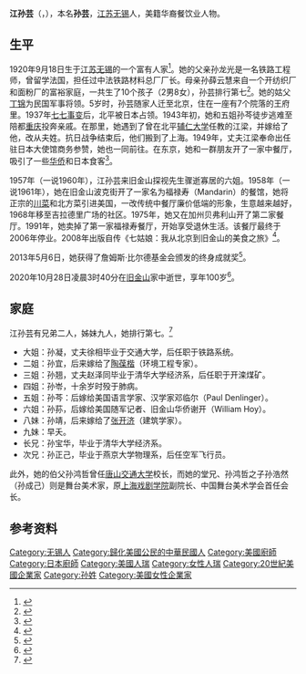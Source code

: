 '''江孙芸'''（{{lang-en|Cecilia Chiang}}，{{bd|1920年|9月18日|2020年|10月28日|catIdx=Chiang}}），本名'''孙芸'''，[[江苏|江苏]][[无锡|无锡]]人，美籍华裔餐饮业人物。

==生平==
1920年9月18日生于[[江苏|江苏]][[无锡|无锡]]的一个富有人家<ref>{{cite web |title=97岁无锡奇女子：获西方美食界终身成就奖 |url=http://js.ifeng.com/a/20161101/5109099_0.shtml |publisher=凤凰网 |date=2016-11-01 |access-date=2020-10-29 |archive-date=2016-11-02 |archive-url=https://web.archive.org/web/20161102160004/http://js.ifeng.com/a/20161101/5109099_0.shtml |dead-url=no }}</ref>。她的父亲孙龙光是一名铁路工程师，曾留学法国，担任过中法铁路材料总厂厂长。母亲孙薛云慧来自一个开纺织厂和面粉厂的富裕家庭，一共生了10个孩子（2男8女），孙芸排行第七<ref>{{cite web |title=半个世纪前，她将地道中餐带到美国 |url=https://cn.nytimes.com/obits/20201029/cecilia-chiang-dead/ |publisher=[[纽约时报|纽约时报]] |date=2020-10-29 |access-date=2020-10-29 |archive-date=2021-03-26 |archive-url=https://web.archive.org/web/20210326163909/https://cn.nytimes.com/obits/20201029/cecilia-chiang-dead/ |dead-url=no }}</ref>。她的姑父[[丁锦|丁锦]]为民国军事将领。5岁时，孙芸随家人迁至北京，住在一座有7个院落的王府里。1937年[[七七事变|七七事变]]后，北平被日本占领。1943年初，她和五姐孙芩徒步逃难至陪都[[重庆|重庆]]投奔亲戚。在那里，她遇到了曾在北平[[辅仁大学|辅仁大学]]任教的江梁，并嫁给了他，改从夫姓。抗日战争结束后，他们搬到了上海。1949年，丈夫江梁奉命出任驻日本大使馆商务参赞，她也一同前往。在东京，她和一群朋友开了一家中餐厅，吸引了一些[[华侨|华侨]]和日本食客<ref>{{cite web |title=美国中餐业革命家江孙芸：教美国人认识中华美食 |url=http://www.chinaqw.com/news/2006/0531/68/30612.shtml |publisher=中国侨网 |date=2006-05-31 |access-date=2020-10-29 |archive-date=2006-06-15 |archive-url=https://web.archive.org/web/20060615104102/http://chinaqw.com/news/2006/0531/68/30612.shtml |dead-url=no }}</ref>。

1957年（一说1960年），江孙芸来旧金山探视先生骤逝寡居的六姐。1958年（一说1961年），她在旧金山波克街开了一家名为福禄寿（Mandarin）的餐馆，她将正宗的[[川菜|川菜]]和北方菜引进美国，一改传统中餐厅廉价低端的形象，生意越来越好，1968年移至吉拉德里广场的社区。1975年，她又在加州贝弗利山开了第二家餐厅。1991年，她卖掉了第一家福禄寿餐厅，开始享受退休生活。该餐厅最终于2006年停业。2008年出版自传《七姑娘：我从北京到旧金山的美食之旅》<ref>{{cite journal |author=高峰 |title=江孙芸美食"奥斯卡"得主 |journal=国际品牌观察 |date=2013 |issue=7 |pages=82-83}}</ref>。

2013年5月6日，她获得了詹姆斯·比尔德基金会颁发的终身成就奖<ref>{{cite web |title=93岁中餐料理女王江孙芸：烹饪手艺成美国人回忆 |url=http://www.chinanews.com/hr/2013/04-26/4768642.shtml |publisher=中国新闻网 |date=2013-04-26 |access-date=2020-10-29 |archive-date=2014-10-11 |archive-url=https://web.archive.org/web/20141011225757/http://www.chinanews.com/hr/2013/04-26/4768642.shtml |dead-url=no }}</ref>。

2020年10月28日凌晨3时40分在[[旧金山|旧金山]]家中逝世，享年100岁<ref>{{cite web |title=美国“中餐女王”江孙芸在家中辞世 享年100岁 |url=http://www.chinanews.com/hr/2020/10-29/9325387.shtml |publisher=[[中国新闻网|中国新闻网]] |date=2020-10-29 |access-date=2020-10-29 |archive-date=2020-11-01 |archive-url=https://web.archive.org/web/20201101232109/http://www.chinanews.com/hr/2020/10-29/9325387.shtml |dead-url=no }}</ref>。
==家庭==
江孙芸有兄弟二人，姊妹九人，她排行第七。<ref>{{cite book|title=《寸草心 清华名师夫人卷 下》|author=周文业,陶中源,周广业|publisher=山东画报出版社|year=2012|pages=101-105}}</ref>
*大姐：孙凝，丈夫徐相毕业于交通大学，后任职于铁路系统。
*二姐：孙宜，后来嫁给了[[陶葆楷|陶葆楷]]（环境工程专家）。
*三姐：孙翘，丈夫赵泽同毕业于清华大学经济系，后任职于开滦煤矿。
*四姐：孙岺，十余岁时殁于肺病。
*五姐：孙芩：后嫁给美国语言学家、汉学家邓临尔（Paul Denlinger）。
*六姐：孙荪，后嫁给美国随军记者、旧金山华侨谢开（William Hoy）。
*八妹：孙靖，后来嫁给了[[张开济|张开济]]（建筑学家）。
*九妹：早夭。
*长兄：孙宝华，毕业于清华大学经济系。
*次兄：孙正己，毕业于燕京大学物理系，后任空军飞行员。
此外，她的伯父孙鸿哲曾任[[唐山交通大学|唐山交通大学]]校长，而她的堂兄、孙鸿哲之子孙浩然（孙成己）则是舞台美术家，原[[上海戏剧学院|上海戏剧学院]]副院长、中国舞台美术学会首任会长。

==参考资料==
{{Reflist}}

{{Authority control}}

{{DEFAULTSORT:Chiang, Cecilia}}
[[Category:无锡人|Category:无锡人]]
[[Category:歸化美國公民的中華民國人|Category:歸化美國公民的中華民國人]]
[[Category:美國廚師|Category:美國廚師]]
[[Category:日本廚師|Category:日本廚師]]
[[Category:美國人瑞|Category:美國人瑞]]
[[Category:女性人瑞|Category:女性人瑞]]
[[Category:20世紀美國企業家|Category:20世紀美國企業家]]
[[Category:孙姓|Category:孙姓]]
[[Category:美國女性企業家|Category:美國女性企業家]]